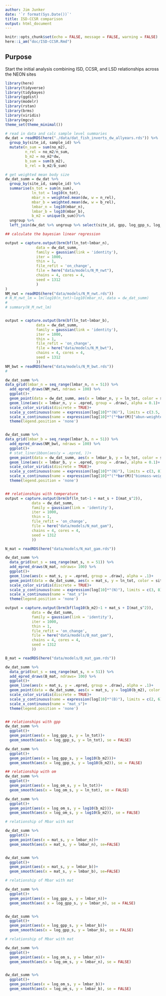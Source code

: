 ```yaml
---
author: Jim Junker
date: '`r format(Sys.Date())`'
title: ISD-CCSR comparison
output: html_document
---
```


```r
knitr::opts_chunk$set(echo = FALSE, message = FALSE, warning = FALSE)
here::i_am("doc/ISD-CCSR.Rmd")
```


## Purpose

Start the initial analysis combining ISD, CCSR, and LSD relationships across the NEON sites

```r
library(here)
library(tidyverse)
library(tidybayes)
library(ggdist)
library(modelr)
library(rstan)
library(brms)
library(viridis)
library(mgcv)
theme_set(theme_minimal())

# read in data and calc sample level summaries
dw_dat = readRDS(here("./data/dat_fish_inverts_dw_allyears.rds")) %>% 
  group_by(site_id, sample_id) %>% 
  mutate(n_sum = sum(no_m2),
         n_rel = no_m2/n_sum,
         b_m2 = no_m2*dw,
         b_sum = sum(b_m2),
         b_rel = b_m2/b_sum) 

# get weighted mean body size
dw_dat_summ = dw_dat %>% 
  group_by(site_id, sample_id) %>% 
  summarise(n_tot = sum(n_sum),
            ln_tot = log10(n_tot),
            mbar_n = weighted.mean(dw, w = n_rel),
            mbar_b = weighted.mean(dw, w = b_rel),
            lmbar_n = log10(mbar_n),
            lmbar_b = log10(mbar_b),
            b_m2 = unique(b_sum))%>% 
  ungroup %>% 
  left_join(dw_dat %>% ungroup %>% select(site_id, gpp, log_gpp_s, log_om_s, mat_s) %>% distinct(), by = 'site_id')

```

```r
## calculate the bayesian linear regression

output = capture.output(brm(bf(ln_tot~lmbar_n),
              data = dw_dat_summ,
              family = gaussian(link = 'identity'),
              iter = 1000,
              thin = 1,
              file_refit = 'on_change',
              file = here("data/models/N_M_nwt"),
              chains = 4, cores = 4,
              seed = 1312
              )
)
NM_nwt = readRDS(here("data/models/N_M_nwt.rds"))
# N_M_nwt_lm = lm(log10(n_tot)~log10(mbar_n), data = dw_dat_summ)
# 
# summary(N_M_nwt_lm)


output = capture.output(brm(bf(ln_tot~lmbar_b),
              data = dw_dat_summ,
              family = gaussian(link = 'identity'),
              iter = 1000,
              thin = 1,
              file_refit = 'on_change',
              file = here("data/models/N_M_bwt"),
              chains = 4, cores = 4,
              seed = 1312
              ))
NM_bwt = readRDS(here("data/models/N_M_bwt.rds"))
# 

dw_dat_summ %>% 
data_grid(lmbar_n = seq_range(lmbar_n, n = 51)) %>%
  add_epred_draws(NM_nwt, ndraws = 100) %>% 
  ggplot()+
  geom_point(data = dw_dat_summ, aes(x = lmbar_n, y = ln_tot, color = site_id))+
  geom_line(aes(x = lmbar_n, y = .epred, group = .draw), alpha = 0.1)+
  scale_color_viridis(discrete = TRUE)+
  scale_y_continuous(name = expression(log[10]*"(N)"), limits = c(3.5, 7), expand = c(0,0), breaks = seq.int(3.5,7, by = 2), labels = format(10^seq.int(3.5,7, by = 2), scientific = TRUE))+
  scale_x_continuous(name = expression(log[10]*"("*bar(M)["abun-weighted"]*")"), limits = c(-1,2.5), breaks = seq.int(-1,2.5, by = 2), labels = scales::scientific(10^seq.int(-1,2.5, by = 2)))+
  theme(legend.position = 'none')


dw_dat_summ %>% 
data_grid(lmbar_b = seq_range(lmbar_b, n = 51)) %>%
  add_epred_draws(NM_bwt, ndraws = 100) %>% 
  ggplot()+
  # stat_lineribbon(aes(y = .epred, ))+
  geom_point(data = dw_dat_summ, aes(x = lmbar_b, y = ln_tot, color = site_id))+
  geom_line(aes(x = lmbar_b, y = .epred, group = .draw), alpha = 0.1)+
  scale_color_viridis(discrete = TRUE)+
  scale_y_continuous(name = expression(log[10]*"(N)"), limits = c(3, 8), expand = c(0,0), breaks = seq.int(3,8, by = 2), labels = format(10^seq.int(3,8, by = 2), scientific = TRUE))+
  scale_x_continuous(name = expression(log[10]*"("*bar(M)["biomass-weighted"]*")"), limits = c(-1,5), breaks = seq.int(-1,5, by = 2), labels = scales::scientific(10^seq.int(-1,5, by = 2)))+
  theme(legend.position = 'none')


## relationships with temperature
output = capture.output(brm(bf(ln_tot~1 + mat_s + I(mat_s^2)), 
            data = dw_dat_summ,
            family = gaussian(link = 'identity'),
            iter = 1000,
            thin = 1, 
            file_refit = 'on_change',
            file = here("data/models/N_mat_gam"),
            chains = 4, cores = 4,
            seed = 1312
            ))

N_mat = readRDS(here("data/models/N_mat_gam.rds"))

dw_dat_summ %>% 
  data_grid(mat_s = seq_range(mat_s, n = 51)) %>% 
  add_epred_draws(N_mat, ndraws= 100) %>% 
  ggplot()+
  geom_line(aes(x = mat_s, y = .epred, group = .draw), alpha = .1)+
  geom_point(data = dw_dat_summ, aes(x = mat_s, y = ln_tot, color = site_id), size = 2)+
  scale_color_viridis(discrete = TRUE)+
  scale_y_continuous(name = expression(log[10]*"(N)"), limits = c(3, 8), expand = c(0,0), breaks = seq.int(3,8, by = 2), labels = format(10^seq.int(3,8, by = 2), scientific = TRUE))+
  scale_x_continuous(name = "mat_s")+
  theme(legend.position = 'none')

output = capture.output(brm(bf(log10(b_m2)~1 + mat_s + I(mat_s^2)), 
            data = dw_dat_summ,
            family = gaussian(link = 'identity'),
            iter = 1000,
            thin = 1, 
            file_refit = 'on_change',
            file = here("data/models/B_mat_gam"),
            chains = 4, cores = 4,
            seed = 1312
            ))

B_mat = readRDS(here("data/models/B_mat_gam.rds"))

dw_dat_summ %>% 
  data_grid(mat_s = seq_range(mat_s, n = 51)) %>% 
  add_epred_draws(B_mat, ndraws= 100) %>% 
  ggplot()+
  geom_line(aes(x = mat_s, y = .epred, group = .draw), alpha = .1)+
  geom_point(data = dw_dat_summ, aes(x = mat_s, y = log10(b_m2), color = site_id), size = 2)+
  scale_color_viridis(discrete = TRUE)+
  scale_y_continuous(name = expression(log[10]*"(B)"), limits = c(2, 6), expand = c(0,0), breaks = seq.int(2,6, by = 2), labels = format(10^seq.int(2,6, by = 2), scientific = TRUE))+
  scale_x_continuous(name = "mat_s")+
  theme(legend.position = 'none')


## relationships with gpp
dw_dat_summ %>% 
  ggplot()+
  geom_point(aes(x = log_gpp_s, y = ln_tot))+
  geom_smooth(aes(x = log_gpp_s, y = ln_tot), se = FALSE)

dw_dat_summ %>% 
  ggplot()+
  geom_point(aes(x = log_gpp_s, y = log10(b_m2)))+
  geom_smooth(aes(x = log_gpp_s, y = log10(b_m2)), se = FALSE)

## relationship with om
dw_dat_summ %>% 
  ggplot()+
  geom_point(aes(x = log_om_s, y = ln_tot))+
  geom_smooth(aes(x = log_om_s, y = ln_tot), se = FALSE)

dw_dat_summ %>% 
  ggplot()+
  geom_point(aes(x = log_om_s, y = log10(b_m2)))+
  geom_smooth(aes(x = log_om_s, y = log10(b_m2)), se = FALSE)

# relationship of Mbar with mat

dw_dat_summ %>% 
  ggplot()+
  geom_point(aes(x = mat_s, y = lmbar_n))+
  geom_smooth(aes(x = mat_s, y = lmbar_n), se=FALSE)


dw_dat_summ %>% 
  ggplot()+
  geom_point(aes(x = mat_s, y = lmbar_b))+
  geom_smooth(aes(x = mat_s, y = lmbar_b), se=FALSE)

# relationship of Mbar with mat

dw_dat_summ %>% 
  ggplot()+
  geom_point(aes(x = log_gpp_s, y = lmbar_n))+
  geom_smooth(aes( x = log_gpp_s, y = lmbar_n), se = FALSE)


dw_dat_summ %>% 
  ggplot()+
  geom_point(aes(x = log_gpp_s, y = lmbar_b))+
  geom_smooth(aes(x = log_gpp_s, y = lmbar_b), se = FALSE)

# relationship of Mbar with mat

dw_dat_summ %>% 
  ggplot()+
  geom_point(aes(x = log_om_s, y = lmbar_n))+
  geom_smooth(aes(x = log_om_s, y = lmbar_n), se = FALSE)


dw_dat_summ %>% 
  ggplot()+
  geom_point(aes(x = log_om_s, y = lmbar_b))+
  geom_smooth(aes(x = log_om_s, y = lmbar_b), se = FALSE)


```






